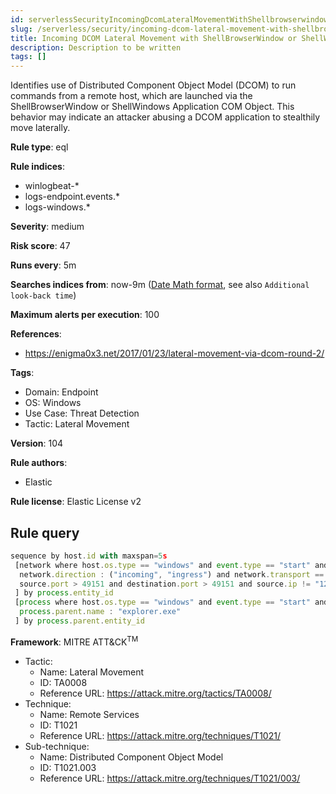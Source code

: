 ```yaml
---
id: serverlessSecurityIncomingDcomLateralMovementWithShellbrowserwindowOrShellwindows
slug: /serverless/security/incoming-dcom-lateral-movement-with-shellbrowserwindow-or-shellwindows
title: Incoming DCOM Lateral Movement with ShellBrowserWindow or ShellWindows
description: Description to be written
tags: []
---
```


<div id="incoming-dcom-lateral-movement-with-shellbrowserwindow-or-shellwindows"></div>

Identifies use of Distributed Component Object Model (DCOM) to run commands from a remote host, which are launched via the ShellBrowserWindow or ShellWindows Application COM Object. This behavior may indicate an attacker abusing a DCOM application to stealthily move laterally.

**Rule type**: eql

**Rule indices**: 

* winlogbeat-*
* logs-endpoint.events.*
* logs-windows.*

**Severity**: medium

**Risk score**: 47

**Runs every**: 5m

**Searches indices from**: now-9m ([Date Math format](((ref))/common-options.html#date-math), see also <DocLink id="serverlessSecurityRulesUiCreate" section="set-the-rules-schedule">`Additional look-back time`</DocLink>)

**Maximum alerts per execution**: 100

**References**: 

* https://enigma0x3.net/2017/01/23/lateral-movement-via-dcom-round-2/

**Tags**: 

* Domain: Endpoint
* OS: Windows
* Use Case: Threat Detection
* Tactic: Lateral Movement

**Version**: 104

**Rule authors**: 

* Elastic

**Rule license**: Elastic License v2

## Rule query

```js
sequence by host.id with maxspan=5s
 [network where host.os.type == "windows" and event.type == "start" and process.name : "explorer.exe" and
  network.direction : ("incoming", "ingress") and network.transport == "tcp" and
  source.port > 49151 and destination.port > 49151 and source.ip != "127.0.0.1" and source.ip != "::1"
 ] by process.entity_id
 [process where host.os.type == "windows" and event.type == "start" and
  process.parent.name : "explorer.exe"
 ] by process.parent.entity_id

```

**Framework**: MITRE ATT&CK<sup>TM</sup>

* Tactic:
    * Name: Lateral Movement
    * ID: TA0008
    * Reference URL: https://attack.mitre.org/tactics/TA0008/
* Technique:
    * Name: Remote Services
    * ID: T1021
    * Reference URL: https://attack.mitre.org/techniques/T1021/
* Sub-technique:
    * Name: Distributed Component Object Model
    * ID: T1021.003
    * Reference URL: https://attack.mitre.org/techniques/T1021/003/

